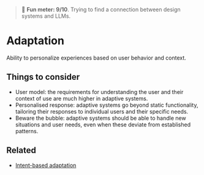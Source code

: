 
<Meta title="Foundations/Adaptation*" />

> 🤯 **Fun meter: 9/10**. Trying to find a connection between design systems and LLMs.

# Adaptation

Ability to personalize experiences based on user behavior and context.

## Things to consider

- User model: the requirements for understanding the user and their context of use are much higher in adaptive systems.
- Personalised response: adaptive systems go beyond static functionality, tailoring their responses to individual users and their specific needs.
- Beware the bubble: adaptive systems should be able to handle new situations and user needs, even when these deviate from established patterns.

## Related

- [Intent-based adaptation](../?path=/docs/patterns-intent-based-adaptation--docs)